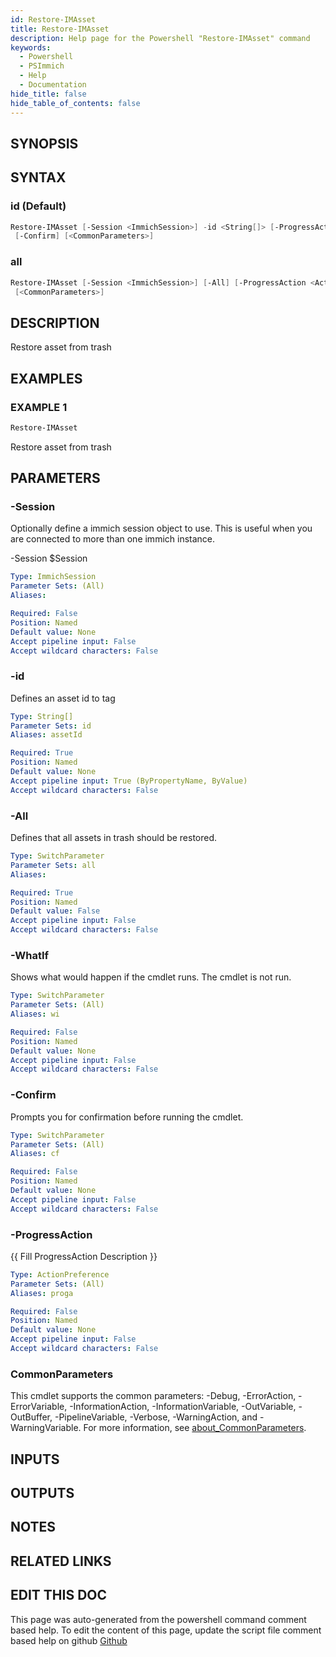 ```yaml
---
id: Restore-IMAsset
title: Restore-IMAsset
description: Help page for the Powershell "Restore-IMAsset" command
keywords:
  - Powershell
  - PSImmich
  - Help
  - Documentation
hide_title: false
hide_table_of_contents: false
---
```


## SYNOPSIS

## SYNTAX

### id (Default)

```powershell
Restore-IMAsset [-Session <ImmichSession>] -id <String[]> [-ProgressAction <ActionPreference>] [-WhatIf]
 [-Confirm] [<CommonParameters>]
```

### all

```powershell
Restore-IMAsset [-Session <ImmichSession>] [-All] [-ProgressAction <ActionPreference>] [-WhatIf] [-Confirm]
 [<CommonParameters>]
```

## DESCRIPTION

Restore asset from trash

## EXAMPLES

### EXAMPLE 1

```powershell
Restore-IMAsset
```

Restore asset from trash

## PARAMETERS

### -Session

Optionally define a immich session object to use.
This is useful when you are connected to more than one immich instance.

-Session $Session

```yaml
Type: ImmichSession
Parameter Sets: (All)
Aliases:

Required: False
Position: Named
Default value: None
Accept pipeline input: False
Accept wildcard characters: False
```

### -id

Defines an asset id to tag

```yaml
Type: String[]
Parameter Sets: id
Aliases: assetId

Required: True
Position: Named
Default value: None
Accept pipeline input: True (ByPropertyName, ByValue)
Accept wildcard characters: False
```

### -All

Defines that all assets in trash should be restored.

```yaml
Type: SwitchParameter
Parameter Sets: all
Aliases:

Required: True
Position: Named
Default value: False
Accept pipeline input: False
Accept wildcard characters: False
```

### -WhatIf

Shows what would happen if the cmdlet runs.
The cmdlet is not run.

```yaml
Type: SwitchParameter
Parameter Sets: (All)
Aliases: wi

Required: False
Position: Named
Default value: None
Accept pipeline input: False
Accept wildcard characters: False
```

### -Confirm

Prompts you for confirmation before running the cmdlet.

```yaml
Type: SwitchParameter
Parameter Sets: (All)
Aliases: cf

Required: False
Position: Named
Default value: None
Accept pipeline input: False
Accept wildcard characters: False
```

### -ProgressAction

\{\{ Fill ProgressAction Description \}\}

```yaml
Type: ActionPreference
Parameter Sets: (All)
Aliases: proga

Required: False
Position: Named
Default value: None
Accept pipeline input: False
Accept wildcard characters: False
```

### CommonParameters

This cmdlet supports the common parameters: -Debug, -ErrorAction, -ErrorVariable, -InformationAction, -InformationVariable, -OutVariable, -OutBuffer, -PipelineVariable, -Verbose, -WarningAction, and -WarningVariable. For more information, see [about_CommonParameters](http://go.microsoft.com/fwlink/?LinkID=113216).

## INPUTS

## OUTPUTS

## NOTES

## RELATED LINKS

## EDIT THIS DOC 

This page was auto-generated from the powershell command comment based help. To edit the content of this page, update the script file comment based help on github [Github](https://github.com/hanpq/PSImmich)
